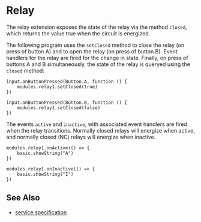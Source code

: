 # Relay

The relay extension exposes the state of the relay
via the method `closed`, which returns the value
true when the circuit is energized.

The following program uses the `setClosed` method to
close the relay (on press of button A) and to open
the relay (on press of button B). Event handlers for
the relay are fired for the change in state. Finally,
on press of buttons A and B simultaneously, the
state of the relay is queryed using the `closed`
method:

```blocks
input.onButtonPressed(Button.A, function () {
    modules.relay1.setClosed(true)
})

input.onButtonPressed(Button.B, function () {
    modules.relay1.setClosed(false)
})
```

The events `active` and `inactive`, with associated event handlers
are fired when the relay transitions. Normally closed relays will energize when active,
and normally closed (NC) relays will energize when inactive.

```blocks
modules.relay1.onActive(() => {
    basic.showString("A")
})

modules.relay1.onInactive(() => {
    basic.showString("I")
})
```

## See Also

- [service specification](/services/relay/)
